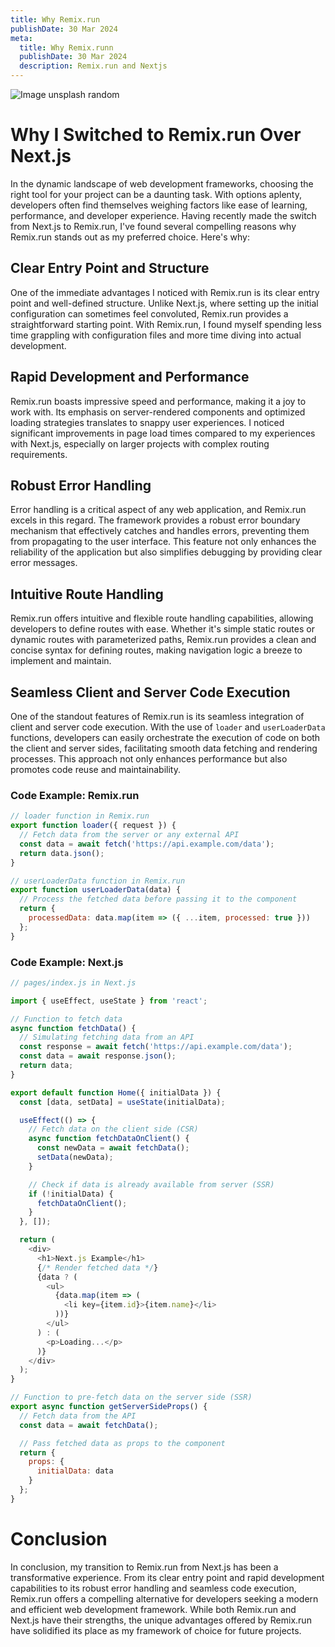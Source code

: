 ```yaml
---
title: Why Remix.run
publishDate: 30 Mar 2024
meta:
  title: Why Remix.runn
  publishDate: 30 Mar 2024
  description: Remix.run and Nextjs
---
```


![Image unsplash random](https://source.unsplash.com/random?sig=)

# Why I Switched to Remix.run Over Next.js

In the dynamic landscape of web development frameworks, choosing the right tool for your project can be a daunting task. With options aplenty, developers often find themselves weighing factors like ease of learning, performance, and developer experience. Having recently made the switch from Next.js to Remix.run, I've found several compelling reasons why Remix.run stands out as my preferred choice. Here's why:

## Clear Entry Point and Structure

One of the immediate advantages I noticed with Remix.run is its clear entry point and well-defined structure. Unlike Next.js, where setting up the initial configuration can sometimes feel convoluted, Remix.run provides a straightforward starting point. With Remix.run, I found myself spending less time grappling with configuration files and more time diving into actual development.

## Rapid Development and Performance

Remix.run boasts impressive speed and performance, making it a joy to work with. Its emphasis on server-rendered components and optimized loading strategies translates to snappy user experiences. I noticed significant improvements in page load times compared to my experiences with Next.js, especially on larger projects with complex routing requirements.

## Robust Error Handling

Error handling is a critical aspect of any web application, and Remix.run excels in this regard. The framework provides a robust error boundary mechanism that effectively catches and handles errors, preventing them from propagating to the user interface. This feature not only enhances the reliability of the application but also simplifies debugging by providing clear error messages.

## Intuitive Route Handling

Remix.run offers intuitive and flexible route handling capabilities, allowing developers to define routes with ease. Whether it's simple static routes or dynamic routes with parameterized paths, Remix.run provides a clean and concise syntax for defining routes, making navigation logic a breeze to implement and maintain.

## Seamless Client and Server Code Execution

One of the standout features of Remix.run is its seamless integration of client and server code execution. With the use of `loader` and `userLoaderData` functions, developers can easily orchestrate the execution of code on both the client and server sides, facilitating smooth data fetching and rendering processes. This approach not only enhances performance but also promotes code reuse and maintainability.

### Code Example: Remix.run

```javascript
// loader function in Remix.run
export function loader({ request }) {
  // Fetch data from the server or any external API
  const data = await fetch('https://api.example.com/data');
  return data.json();
}

// userLoaderData function in Remix.run
export function userLoaderData(data) {
  // Process the fetched data before passing it to the component
  return {
    processedData: data.map(item => ({ ...item, processed: true }))
  };
}
```

### Code Example: Next.js

```javascript
// pages/index.js in Next.js

import { useEffect, useState } from 'react';

// Function to fetch data
async function fetchData() {
  // Simulating fetching data from an API
  const response = await fetch('https://api.example.com/data');
  const data = await response.json();
  return data;
}

export default function Home({ initialData }) {
  const [data, setData] = useState(initialData);

  useEffect(() => {
    // Fetch data on the client side (CSR)
    async function fetchDataOnClient() {
      const newData = await fetchData();
      setData(newData);
    }

    // Check if data is already available from server (SSR)
    if (!initialData) {
      fetchDataOnClient();
    }
  }, []);

  return (
    <div>
      <h1>Next.js Example</h1>
      {/* Render fetched data */}
      {data ? (
        <ul>
          {data.map(item => (
            <li key={item.id}>{item.name}</li>
          ))}
        </ul>
      ) : (
        <p>Loading...</p>
      )}
    </div>
  );
}

// Function to pre-fetch data on the server side (SSR)
export async function getServerSideProps() {
  // Fetch data from the API
  const data = await fetchData();

  // Pass fetched data as props to the component
  return {
    props: {
      initialData: data
    }
  };
}

```


# Conclusion

In conclusion, my transition to Remix.run from Next.js has been a transformative experience. From its clear entry point and rapid development capabilities to its robust error handling and seamless code execution, Remix.run offers a compelling alternative for developers seeking a modern and efficient web development framework. While both Remix.run and Next.js have their strengths, the unique advantages offered by Remix.run have solidified its place as my framework of choice for future projects.

